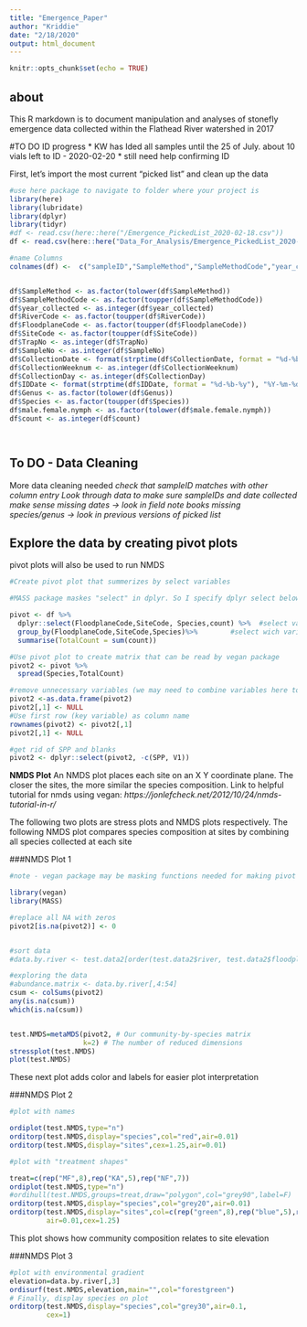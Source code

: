 ```yaml
---
title: "Emergence_Paper"
author: "Kriddie"
date: "2/18/2020"
output: html_document
---
```


```r
knitr::opts_chunk$set(echo = TRUE)
```

## about
This R markdown is to document manipulation and analyses of stonefly emergence data collected within the Flathead River watershed in 2017

#TO DO ID progress
* KW has Ided all samples until the 25 of July. about 10 vials left to ID - 2020-02-20
* still need help confirming ID


First, let's import the most current "picked list" and clean up the data

```r
#use here package to navigate to folder where your project is
library(here)
library(lubridate)
library(dplyr)
library(tidyr)
#df <- read.csv(here::here("/Emergence_PickedList_2020-02-18.csv"))
df <- read.csv(here::here("Data_For_Analysis/Emergence_PickedList_2020-04-23.csv"))

#name Columns
colnames(df) <-  c("sampleID","SampleMethod","SampleMethodCode","year_collected","RiverCode","FloodplaneCode","SiteCode","TrapNo","SampleNo","CollectionDate","CollectionWeeknum","CollectionDay","Person.ID","IDDate","Person.IDConfirm","VialCount","Genus","Species","male.female.nymph","count")


df$SampleMethod <- as.factor(tolower(df$SampleMethod))
df$SampleMethodCode <- as.factor(toupper(df$SampleMethodCode))
df$year_collected <- as.integer(df$year_collected)
df$RiverCode <- as.factor(toupper(df$RiverCode))
df$FloodplaneCode <- as.factor(toupper(df$FloodplaneCode))
df$SiteCode <- as.factor(toupper(df$SiteCode))
df$TrapNo <- as.integer(df$TrapNo)
df$SampleNo <- as.integer(df$SampleNo)
df$CollectionDate <- format(strptime(df$CollectionDate, format = "%d-%b-%y"), "%Y-%m-%d")
df$CollectionWeeknum <- as.integer(df$CollectionWeeknum)
df$CollectionDay <- as.integer(df$CollectionDay)
df$IDDate <- format(strptime(df$IDDate, format = "%d-%b-%y"), "%Y-%m-%d")
df$Genus <- as.factor(tolower(df$Genus))
df$Species <- as.factor(toupper(df$Species))
df$male.female.nymph <- as.factor(tolower(df$male.female.nymph))
df$count <- as.integer(df$count)




```
## To DO - Data Cleaning
More data cleaning needed
*check that sampleID matches with other column entry*
*Look through data to make sure sampleIDs and date collected make sense*
*missing dates -> look in field note books*
*missing species/genus -> look in previous versions of picked list*

## Explore the data by creating pivot plots ##

pivot plots will also be used to run NMDS


```r

#Create pivot plot that summerizes by select variables

#MASS package maskes "select" in dplyr. So I specify dplyr select below

pivot <- df %>%
  dplyr::select(FloodplaneCode,SiteCode, Species,count) %>%  #select variabls
  group_by(FloodplaneCode,SiteCode,Species)%>%        #select wich variable you want to group by
  summarise(TotalCount = sum(count))                                    #select how you want to summerize

#Use pivot plot to create matrix that can be read by vegan package
pivot2 <- pivot %>%
  spread(Species,TotalCount)

#remove unnecessary variables (we may need to combine variables here to make a more descriptive column - ie weeknum.by.site)
pivot2 <-as.data.frame(pivot2)
pivot2[,1] <- NULL
#Use first row (key variable) as column name
rownames(pivot2) <- pivot2[,1]
pivot2[,1] <- NULL

#get rid of SPP and blanks 
pivot2 <- dplyr::select(pivot2, -c(SPP, V1))


```




**NMDS Plot**
An NMDS plot places each site on an X Y coordinate plane. The closer the sites, the more similar the species composition.
Link to helpful tutorial for nmds using vegan:
*https://jonlefcheck.net/2012/10/24/nmds-tutorial-in-r/*


The following two plots are stress plots and NMDS plots respectively. The following NMDS plot compares species composition at sites by combining all species collected at each site

###NMDS Plot 1
```r

#note - vegan package may be masking functions needed for making pivot plots used by tidyr and dplyr

library(vegan)
library(MASS)

#replace all NA with zeros
pivot2[is.na(pivot2)] <- 0


#sort data
#data.by.river <- test.data2[order(test.data2$river, test.data2$floodplane),]

#exploring the data
#abundance.matrix <- data.by.river[,4:54]
csum <- colSums(pivot2)
any(is.na(csum))
which(is.na(csum))


test.NMDS=metaMDS(pivot2, # Our community-by-species matrix
                  k=2) # The number of reduced dimensions
stressplot(test.NMDS)
plot(test.NMDS)


```



These next plot adds color and labels for easier plot interpretation

###NMDS Plot 2
```r
#plot with names

ordiplot(test.NMDS,type="n")
orditorp(test.NMDS,display="species",col="red",air=0.01)
orditorp(test.NMDS,display="sites",cex=1.25,air=0.01)

#plot with "treatment shapes"

treat=c(rep("MF",8),rep("KA",5),rep("NF",7))
ordiplot(test.NMDS,type="n")
#ordihull(test.NMDS,groups=treat,draw="polygon",col="grey90",label=F)
orditorp(test.NMDS,display="species",col="grey20",air=0.01)
orditorp(test.NMDS,display="sites",col=c(rep("green",8),rep("blue",5),rep("red",7)),
         air=0.01,cex=1.25)

```

This plot shows how community composition relates to site elevation

###NMDS Plot 3
```r
#plot with environmental gradient
elevation=data.by.river[,3]
ordisurf(test.NMDS,elevation,main="",col="forestgreen")
# Finally, display species on plot
orditorp(test.NMDS,display="species",col="grey30",air=0.1,
         cex=1)
```